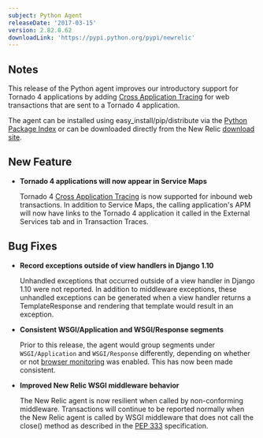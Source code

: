 ```yaml
---
subject: Python Agent
releaseDate: '2017-03-15'
version: 2.82.0.62
downloadLink: 'https://pypi.python.org/pypi/newrelic'
---
```


## Notes

This release of the Python agent improves our introductory support for Tornado 4 applications by adding [Cross Application Tracing](https://docs.newrelic.com/docs/apm/transactions/cross-application-traces/cross-application-tracing) for web transactions that are sent to a Tornado 4 application.

The agent can be installed using easy_install/pip/distribute via the [Python Package Index](https://pypi.python.org/pypi/newrelic) or can be downloaded directly from the New Relic [download site](http://download.newrelic.com/python_agent/release/).

## New Feature

* **Tornado 4 applications will now appear in Service Maps**

  Tornado 4 [Cross Application Tracing](https://docs.newrelic.com/docs/apm/transactions/cross-application-traces/cross-application-tracing) is now supported for inbound web transactions. In addition to Service Maps, the calling application's APM will now have links to the Tornado 4 application it called in the External Services tab and in Transaction Traces.

## Bug Fixes

* **Record exceptions outside of view handlers in Django 1.10**

  Unhandled exceptions that occurred outside of a view handler in Django 1.10 were not reported. In addition to middleware exceptions, these unhandled exceptions can be generated when a view handler returns a TemplateResponse and rendering that template would result in an exception.
* **Consistent WSGI/Application and WSGI/Response segments**

  Prior to this release, the agent would group segments under `WSGI/Application` and `WSGI/Response` differently, depending on whether or not [browser monitoring](https://newrelic.com/browser-monitoring) was enabled. This has now been made consistent.
* **Improved New Relic WSGI middleware behavior**

  The New Relic agent is now resilient when called by non-conforming middleware. Transactions will continue to be reported normally when the New Relic agent is called by WSGI middleware that does not call the close() method as described in the [PEP 333](https://www.python.org/dev/peps/pep-0333) specification.
